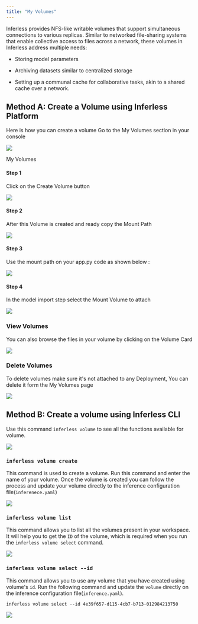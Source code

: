 ```yaml
---
title: "My Volumes"
---
```


Inferless provides NFS-like writable volumes that support simultaneous connections to various replicas. Similar to networked file-sharing systems that enable collective access to files across a network, these volumes in Inferless address multiple needs:

* Storing model parameters

* Archiving datasets similar to centralized storage

* Setting up a communal cache for collaborative tasks, akin to a shared cache over a network.

## Method A: Create a Volume using Inferless Platform

Here is how you can create a volume Go to the My Volumes section in your console 

![](/images/vol1.png)

My Volumes 

#### Step 1

Click on the Create Volume button 

![](/images/vol2.png)

#### Step 2

After this Volume is created and ready copy the Mount Path 

![](/images/vol3.png)

#### Step 3

Use the mount path on your app.py code as shown below :

![](/images/my-volume4.png)

#### Step 4

In the model import step select the Mount Volume to attach 

![](/images/vol4-model-import-select.png)

### View Volumes

You can also browse the files in your volume by clicking on the Volume Card 


![](/images/vol5-dir.png)

### Delete Volumes 

To delete volumes make sure it's not attached to any Deployment, You can delete it form the My Volumes page 

![](/images/vol6-delete.png)

## Method B: Create a volume using Inferless CLI

Use this command `inferless volume` to see all the functions available for volume.

![](/images/my-volume8.png)

### `inferless volume create`

This command is used to create a volume. Run this command and enter the name of your volume. Once the volume is created you can follow the process and update your volume directly to the inference configuration file(`inferenece.yaml`)

![](/images/my-volume12.png)

### `inferless volume list`

This command allows you to list all the volumes present in your workspace. It will help you to get the `ID` of the volume, which is required when you run the `inferless volume select` command.

![](/images/my-volume9.png)

### `inferless volume select --id`

This command allows you to use any volume that you have created using volume's `id`. Run the following command and update the `volume` directly on the inference configuration file(`inference.yaml`).

```
inferless volume select --id 4e39f657-d115-4cb7-b713-012984213750
```

![](/images/myvolume-11.png)
